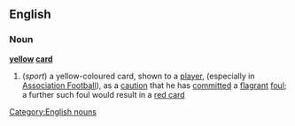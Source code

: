 ==English==
===Noun===
{{wikipedia}}
'''[[yellow]] [[card]]'''
#(''sport'') a yellow-coloured card, shown to a [[player]], (especially in [[Association Football]]), as a [[caution]] that he has [[committed]] a [[flagrant]] [[foul]]; a further such foul would result in a [[red card]]
[[Category:English nouns]]